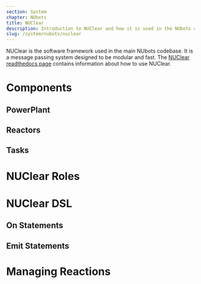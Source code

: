 ```yaml
---
section: System
chapter: NUbots
title: NUClear
description: Introduction to NUClear and how it is used in the NUbots codebase.
slug: /system/nubots/nuclear
---
```


NUClear is the software framework used in the main NUbots codebase. It is a message passing system designed to be modular and fast. The [NUClear readthedocs page](https://nuclear.readthedocs.io/en/latest/) contains information about how to use NUClear.

# Components

## PowerPlant

## Reactors

## Tasks

# NUClear Roles

# NUClear DSL

## On Statements

## Emit Statements

# Managing Reactions

<!-- Definitions section to go in glossary? -->
